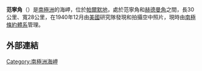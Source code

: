{{coord|72|24|S|60|39|W|source:GNIS|display=title}}

'''范寧角'''（{{lang-en|Cape Fanning}}）是[[南極洲|南極洲]]的海岬，位於[[帕爾默地|帕爾默地]]，處於范寧角和[[赫德曼角|赫德曼角]]之間，長30公里、寬28公里，在1940年12月由[[美國|美國]]研究隊發現和拍攝空中照片，現時由[[南極條約體系|南極條約體系]]管理。

==外部連結==
{{cite gnis | type = antarid | id = 4764| name = Fanning, Cape | accessdate = 2012-03-14}}

{{Antarctica-geo-stub}}
[[Category:南極洲海岬|Category:南極洲海岬]]